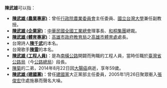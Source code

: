 '''陳武雄'''可以指：

*'''[[陳武雄_(農業專家)|陳武雄 (農業專家)]]'''：曾任[[行政院農業委員會|行政院農業委員會]]主任委員、[[國立台灣大學|國立台灣大學]]兼任副教授。
*'''[[陳武雄_(企業家)|陳武雄 (企業家)]]'''：[[中華民國全國工業總會|中華民國全國工業總會]]理事長、[[和桐集團|和桐集團]]總裁。
*'''[[陳武雄_(體育專家)|陳武雄 (體育專家)]]'''：[[高雄市政府|高雄市政府教育局]]之[[高雄市體育處|高雄市體育處]]處長。
*台灣詩人'''[[陳千武|陳千武]]'''的本名。
*台灣歌手'''[[陳雷_(歌手)|陳雷]]'''的本名。
*'''[[陳武雄_(工程人員)|陳武雄 (工程人員)]]'''：是為[[南橫公路|南橫公路]]開闢而殉職的工程人員，當時任職於[[臺灣省公路局|臺灣省公路局]]（今[[公路總局|公路總局]]）段長。
*[[陳菊|陳菊]]的二弟，2014年8月22日因[[大腸癌|大腸癌]]病逝，享年59歲。
*'''[[陳武雄_(建國黨)|陳武雄 (建國黨)]]'''：曾任[[建國黨|建國黨]]大正黨部主任委員，2005年1月26日聚眾衝入[[張俊宏|張俊宏]]住處施暴而聲名大噪。

{{disambig|W武|Cat=三字陳姓人名消歧義}}
